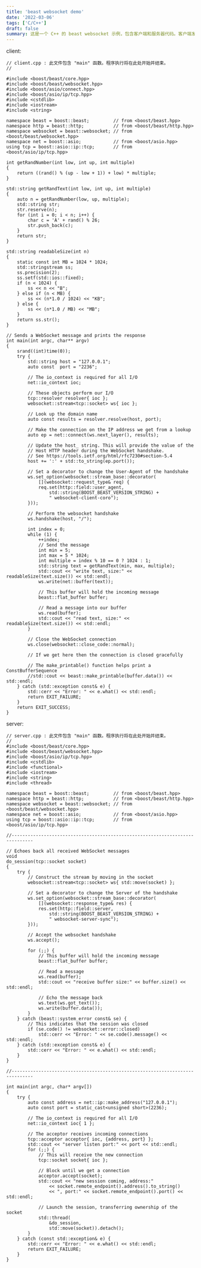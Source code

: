 ```yaml
---
title: 'beast websocket demo'
date: '2022-03-06'
tags: ['C/C++']
draft: false
summary: 这是一个 C++ 的 beast websocket 示例，包含客户端和服务器代码。客户端发送随机生成的文本消息并接收服务器响应，服务器接收客户端消息并回显。客户端通过连接本地主机的 2236 端口进行通信，服务器在 127.0.0.1 的 2236 端口监听新连接。 
---
```


client:
```
// client.cpp : 此文件包含 "main" 函数。程序执行将在此处开始并结束。
//

#include <boost/beast/core.hpp>
#include <boost/beast/websocket.hpp>
#include <boost/asio/connect.hpp>
#include <boost/asio/ip/tcp.hpp>
#include <cstdlib>
#include <iostream>
#include <string>

namespace beast = boost::beast;         // from <boost/beast.hpp>
namespace http = beast::http;           // from <boost/beast/http.hpp>
namespace websocket = beast::websocket; // from <boost/beast/websocket.hpp>
namespace net = boost::asio;            // from <boost/asio.hpp>
using tcp = boost::asio::ip::tcp;       // from <boost/asio/ip/tcp.hpp>

int getRandNumber(int low, int up, int multiple)
{
    return ((rand() % (up - low + 1)) + low) * multiple;
}

std::string getRandText(int low, int up, int multiple)
{
    auto n = getRandNumber(low, up, multiple);
    std::string str;
    str.reserve(n);
    for (int i = 0; i < n; i++) {
        char c = 'A' + rand() % 26;
        str.push_back(c);
    }
    return str;
}

std::string readableSize(int n)
{
    static const int MB = 1024 * 1024;
    std::stringstream ss;
    ss.precision(2);
    ss.setf(std::ios::fixed);
    if (n < 1024) {
        ss << n << "B";
    } else if (n < MB) {
        ss << (n*1.0 / 1024) << "KB";
    } else {
        ss << (n*1.0 / MB) << "MB";
    }
    return ss.str();
}

// Sends a WebSocket message and prints the response
int main(int argc, char** argv)
{
    srand((int)time(0));
    try {
        std::string host = "127.0.0.1";
        auto const  port = "2236";

        // The io_context is required for all I/O
        net::io_context ioc;

        // These objects perform our I/O
        tcp::resolver resolver{ ioc };
        websocket::stream<tcp::socket> ws{ ioc };

        // Look up the domain name
        auto const results = resolver.resolve(host, port);

        // Make the connection on the IP address we get from a lookup
        auto ep = net::connect(ws.next_layer(), results);

        // Update the host_ string. This will provide the value of the
        // Host HTTP header during the WebSocket handshake.
        // See https://tools.ietf.org/html/rfc7230#section-5.4
        host += ':' + std::to_string(ep.port());

        // Set a decorator to change the User-Agent of the handshake
        ws.set_option(websocket::stream_base::decorator(
            [](websocket::request_type& req) {
            req.set(http::field::user_agent,
                std::string(BOOST_BEAST_VERSION_STRING) +
                " websocket-client-coro");
        }));

        // Perform the websocket handshake
        ws.handshake(host, "/");

        int index = 0;
        while (1) {
            ++index;
            // Send the message
            int min = 5;
            int max = 5 * 1024;
            int multiple = index % 10 == 0 ? 1024 : 1;
            std::string text = getRandText(min, max, multiple);
            std::cout << "write text, size:" << readableSize(text.size()) << std::endl;
            ws.write(net::buffer(text));

            // This buffer will hold the incoming message
            beast::flat_buffer buffer;

            // Read a message into our buffer
            ws.read(buffer);
            std::cout << "read text, size:" << readableSize(text.size()) << std::endl;
        }

        // Close the WebSocket connection
        ws.close(websocket::close_code::normal);

        // If we get here then the connection is closed gracefully

        // The make_printable() function helps print a ConstBufferSequence
        //std::cout << beast::make_printable(buffer.data()) << std::endl;
    } catch (std::exception const& e) {
        std::cerr << "Error: " << e.what() << std::endl;
        return EXIT_FAILURE;
    }
    return EXIT_SUCCESS;
}

```
server:
```
// server.cpp : 此文件包含 "main" 函数。程序执行将在此处开始并结束。
//
#include <boost/beast/core.hpp>
#include <boost/beast/websocket.hpp>
#include <boost/asio/ip/tcp.hpp>
#include <cstdlib>
#include <functional>
#include <iostream>
#include <string>
#include <thread>

namespace beast = boost::beast;         // from <boost/beast.hpp>
namespace http = beast::http;           // from <boost/beast/http.hpp>
namespace websocket = beast::websocket; // from <boost/beast/websocket.hpp>
namespace net = boost::asio;            // from <boost/asio.hpp>
using tcp = boost::asio::ip::tcp;       // from <boost/asio/ip/tcp.hpp>

//------------------------------------------------------------------------------

// Echoes back all received WebSocket messages
void
do_session(tcp::socket socket)
{
    try {
        // Construct the stream by moving in the socket
        websocket::stream<tcp::socket> ws{ std::move(socket) };

        // Set a decorator to change the Server of the handshake
        ws.set_option(websocket::stream_base::decorator(
            [](websocket::response_type& res) {
            res.set(http::field::server,
                std::string(BOOST_BEAST_VERSION_STRING) +
                " websocket-server-sync");
        }));

        // Accept the websocket handshake
        ws.accept();

        for (;;) {
            // This buffer will hold the incoming message
            beast::flat_buffer buffer;

            // Read a message
            ws.read(buffer);
            std::cout << "receive buffer size:" << buffer.size() << std::endl;

            // Echo the message back
            ws.text(ws.got_text());
            ws.write(buffer.data());
        }
    } catch (beast::system_error const& se) {
        // This indicates that the session was closed
        if (se.code() != websocket::error::closed)
            std::cerr << "Error: " << se.code().message() << std::endl;
    } catch (std::exception const& e) {
        std::cerr << "Error: " << e.what() << std::endl;
    }
}

//------------------------------------------------------------------------------

int main(int argc, char* argv[])
{
    try {
        auto const address = net::ip::make_address("127.0.0.1");
        auto const port = static_cast<unsigned short>(2236);

        // The io_context is required for all I/O
        net::io_context ioc{ 1 };

        // The acceptor receives incoming connections
        tcp::acceptor acceptor{ ioc, {address, port} };
        std::cout << "server listen port:" << port << std::endl;
        for (;;) {
            // This will receive the new connection
            tcp::socket socket{ ioc };

            // Block until we get a connection
            acceptor.accept(socket);
            std::cout << "new session coming, address:"
                << socket.remote_endpoint().address().to_string()
                << ", port:" << socket.remote_endpoint().port() << std::endl;

            // Launch the session, transferring ownership of the socket
            std::thread(
                &do_session,
                std::move(socket)).detach();
        }
    } catch (const std::exception& e) {
        std::cerr << "Error: " << e.what() << std::endl;
        return EXIT_FAILURE;
    }
}

```